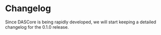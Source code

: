 # Changelog

<!-- Mark major changes under appropriate header and link PR/issue numbers -->

Since DASCore is being rapidly developed, we will start keeping
a detailed changelog for the 0.1.0 release.
